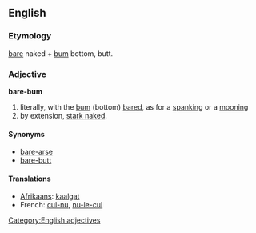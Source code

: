 ==English==

===Etymology===
[[bare]] naked + [[bum]] bottom, butt.

===Adjective===
'''bare-bum'''

# literally, with the [[bum]] (bottom) [[bared]], as for a [[spanking]] or a [[mooning]]
# by extension, [[stark naked]].

====Synonyms====
* [[bare-arse]]
* [[bare-butt]]

====Translations====
* [[Afrikaans]]: [[kaalgat]]
* French: [[cul-nu]], [[nu-le-cul]]

[[Category:English adjectives]]